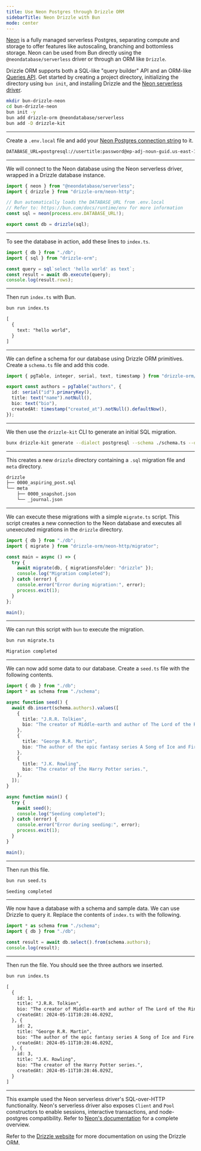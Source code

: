 ---
title: Use Neon Postgres through Drizzle ORM
sidebarTitle: Neon Drizzle with Bun
mode: center
---

[Neon](https://neon.tech/) is a fully managed serverless Postgres, separating compute and storage to offer features like autoscaling, branching and bottomless storage. Neon can be used from Bun directly using the `@neondatabase/serverless` driver or through an ORM like `Drizzle`.

Drizzle ORM supports both a SQL-like "query builder" API and an ORM-like [Queries API](https://orm.drizzle.team/docs/rqb). Get started by creating a project directory, initializing the directory using `bun init`, and installing Drizzle and the [Neon serverless driver](https://github.com/neondatabase/serverless/).

```sh terminal icon="terminal"
mkdir bun-drizzle-neon
cd bun-drizzle-neon
bun init -y
bun add drizzle-orm @neondatabase/serverless
bun add -D drizzle-kit
```

---

Create a `.env.local` file and add your [Neon Postgres connection string](https://neon.tech/docs/connect/connect-from-any-app) to it.

```txt .env.local icon="settings"
DATABASE_URL=postgresql://usertitle:password@ep-adj-noun-guid.us-east-1.aws.neon.tech/neondb?sslmode=require
```

---

We will connect to the Neon database using the Neon serverless driver, wrapped in a Drizzle database instance.

```ts db.ts icon="/icons/typescript.svg"
import { neon } from "@neondatabase/serverless";
import { drizzle } from "drizzle-orm/neon-http";

// Bun automatically loads the DATABASE_URL from .env.local
// Refer to: https://bun.com/docs/runtime/env for more information
const sql = neon(process.env.DATABASE_URL!);

export const db = drizzle(sql);
```

---

To see the database in action, add these lines to `index.ts`.

```ts index.ts icon="/icons/typescript.svg"
import { db } from "./db";
import { sql } from "drizzle-orm";

const query = sql`select 'hello world' as text`;
const result = await db.execute(query);
console.log(result.rows);
```

---

Then run `index.ts` with Bun.

```sh terminal icon="terminal"
bun run index.ts
```

```txt
[
  {
    text: "hello world",
  }
]
```

---

We can define a schema for our database using Drizzle ORM primitives. Create a `schema.ts` file and add this code.

```ts schema.ts icon="/icons/typescript.svg"
import { pgTable, integer, serial, text, timestamp } from "drizzle-orm/pg-core";

export const authors = pgTable("authors", {
  id: serial("id").primaryKey(),
  title: text("name").notNull(),
  bio: text("bio"),
  createdAt: timestamp("created_at").notNull().defaultNow(),
});
```

---

We then use the `drizzle-kit` CLI to generate an initial SQL migration.

```sh
bunx drizzle-kit generate --dialect postgresql --schema ./schema.ts --out ./drizzle
```

---

This creates a new `drizzle` directory containing a `.sql` migration file and `meta` directory.

```txt File Tree icon="folder-tree"
drizzle
├── 0000_aspiring_post.sql
└── meta
    ├── 0000_snapshot.json
    └── _journal.json
```

---

We can execute these migrations with a simple `migrate.ts` script. This script creates a new connection to the Neon database and executes all unexecuted migrations in the `drizzle` directory.

```ts migrate.ts
import { db } from "./db";
import { migrate } from "drizzle-orm/neon-http/migrator";

const main = async () => {
  try {
    await migrate(db, { migrationsFolder: "drizzle" });
    console.log("Migration completed");
  } catch (error) {
    console.error("Error during migration:", error);
    process.exit(1);
  }
};

main();
```

---

We can run this script with `bun` to execute the migration.

```sh terminal icon="terminal"
bun run migrate.ts
```

```txt
Migration completed
```

---

We can now add some data to our database. Create a `seed.ts` file with the following contents.

```ts seed.ts icon="/icons/typescript.svg"
import { db } from "./db";
import * as schema from "./schema";

async function seed() {
  await db.insert(schema.authors).values([
    {
      title: "J.R.R. Tolkien",
      bio: "The creator of Middle-earth and author of The Lord of the Rings.",
    },
    {
      title: "George R.R. Martin",
      bio: "The author of the epic fantasy series A Song of Ice and Fire.",
    },
    {
      title: "J.K. Rowling",
      bio: "The creator of the Harry Potter series.",
    },
  ]);
}

async function main() {
  try {
    await seed();
    console.log("Seeding completed");
  } catch (error) {
    console.error("Error during seeding:", error);
    process.exit(1);
  }
}

main();
```

---

Then run this file.

```sh terminal icon="terminal"
bun run seed.ts
```

```txt
Seeding completed
```

---

We now have a database with a schema and sample data. We can use Drizzle to query it. Replace the contents of `index.ts` with the following.

```ts index.ts icon="/icons/typescript.svg"
import * as schema from "./schema";
import { db } from "./db";

const result = await db.select().from(schema.authors);
console.log(result);
```

---

Then run the file. You should see the three authors we inserted.

```sh terminal icon="terminal"
bun run index.ts
```

```txt
[
  {
    id: 1,
    title: "J.R.R. Tolkien",
    bio: "The creator of Middle-earth and author of The Lord of the Rings.",
    createdAt: 2024-05-11T10:28:46.029Z,
  }, {
    id: 2,
    title: "George R.R. Martin",
    bio: "The author of the epic fantasy series A Song of Ice and Fire.",
    createdAt: 2024-05-11T10:28:46.029Z,
  }, {
    id: 3,
    title: "J.K. Rowling",
    bio: "The creator of the Harry Potter series.",
    createdAt: 2024-05-11T10:28:46.029Z,
  }
]
```

---

This example used the Neon serverless driver's SQL-over-HTTP functionality. Neon's serverless driver also exposes `Client` and `Pool` constructors to enable sessions, interactive transactions, and node-postgres compatibility. Refer to [Neon's documentation](https://neon.tech/docs/serverless/serverless-driver) for a complete overview.

Refer to the [Drizzle website](https://orm.drizzle.team/docs/overview) for more documentation on using the Drizzle ORM.
